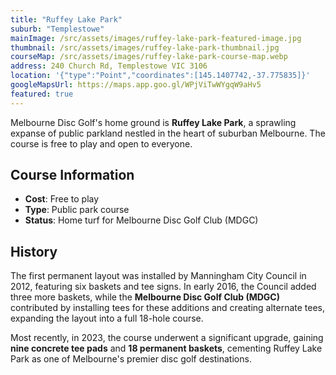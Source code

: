 ```yaml
---
title: "Ruffey Lake Park"
suburb: "Templestowe"
mainImage: /src/assets/images/ruffey-lake-park-featured-image.jpg
thumbnail: /src/assets/images/ruffey-lake-park-thumbnail.jpg
courseMap: /src/assets/images/ruffey-lake-park-course-map.webp
address: 240 Church Rd, Templestowe VIC 3106
location: '{"type":"Point","coordinates":[145.1407742,-37.775835]}'
googleMapsUrl: https://maps.app.goo.gl/WPjViTwWYgqW9aHv5
featured: true
---
```


Melbourne Disc Golf's home ground is **Ruffey Lake Park**, a sprawling expanse of public parkland nestled in the heart of suburban Melbourne. The course is free to play and open to everyone.

## Course Information

- **Cost**: Free to play
- **Type**: Public park course
- **Status**: Home turf for Melbourne Disc Golf Club (MDGC)

## History

The first permanent layout was installed by Manningham City Council in 2012, featuring six baskets and tee signs. In early 2016, the Council added three more baskets, while the **Melbourne Disc Golf Club (MDGC)** contributed by installing tees for these additions and creating alternate tees, expanding the layout into a full 18-hole course.

Most recently, in 2023, the course underwent a significant upgrade, gaining **nine concrete tee pads** and **18 permanent baskets**, cementing Ruffey Lake Park as one of Melbourne's premier disc golf destinations.
